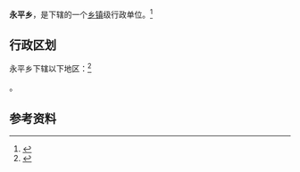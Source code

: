 {{中国乡级行政区|35/08/24/208/000}}

'''永平乡'''，是{{PRC admin/fullname|35/08/24/208/000|3}}下辖的一个[[乡镇|乡镇]]级行政单位。<ref>{{PRC admin/ref sgc|{{PRC admin/parent|35/08/24/208/000}}}}</ref>

== 行政区划 ==

永平乡下辖以下地区：<ref>{{PRC admin/ref sgc|35/08/24/208/000}}</ref>

{{PRC admin/children|35/08/24/208/000}}。

== 参考资料 ==

{{reflist}}

{{行政区划小作品}}
{{PRC admin/navcat|35/08/24/208/000}}